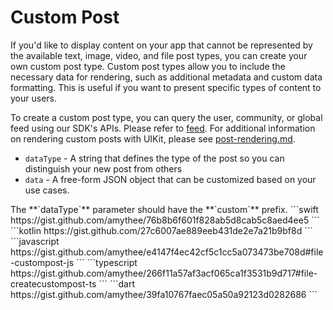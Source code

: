 # Custom Post

If you'd like to display content on your app that cannot be represented by the available text, image, video, and file post types, you can create your own custom post type. Custom post types allow you to include the necessary data for rendering, such as additional metadata and custom data formatting. This is useful if you want to present specific types of content to your users.

To create a custom post type, you can query the user, community, or global feed using our SDK's APIs. Please refer to [feed](../../feed/ "mention"). For additional information on rendering custom posts with UIKit, please see [post-rendering.md](../../../../social-plus-uikit/uikit-3/ios/community/overriding-behavior/feed-ui-settings/post-rendering.md "mention").

* `dataType` - A string that defines the type of the post so you can distinguish your new post from others
* `data` - A free-form JSON object that can be customized based on your use cases.

<Info>
The **`dataType`** parameter should have the **`custom`** prefix.
</Info>

<Tabs>
  <Tab title="iOS">
    <CodeGroup>
      ```swift
      https://gist.github.com/amythee/76b8b6f601f828ab5d8cab5c8aed4ee5
      ```
    </CodeGroup>
  </Tab>
  <Tab title="Android">
    <CodeGroup>
      ```kotlin
      https://gist.github.com/27c6007ae889eeb431de2e7a21b9bf8d
      ```
    </CodeGroup>
  </Tab>
  <Tab title="JavaScript">
    <CodeGroup>
      ```javascript
      https://gist.github.com/amythee/e4147f4ec42cf5c1cc5a073473be708d#file-custompost-js
      ```
    </CodeGroup>
  </Tab>
  <Tab title="TypeScript">
    <CodeGroup>
      ```typescript
      https://gist.github.com/amythee/266f11a57af3acf065ca1f3531b9d717#file-createcustompost-ts
      ```
    </CodeGroup>
  </Tab>
  <Tab title="Flutter">
    <CodeGroup>
      ```dart
      https://gist.github.com/amythee/39fa10767faec05a50a92123d0282686
      ```
    </CodeGroup>
  </Tab>
</Tabs>